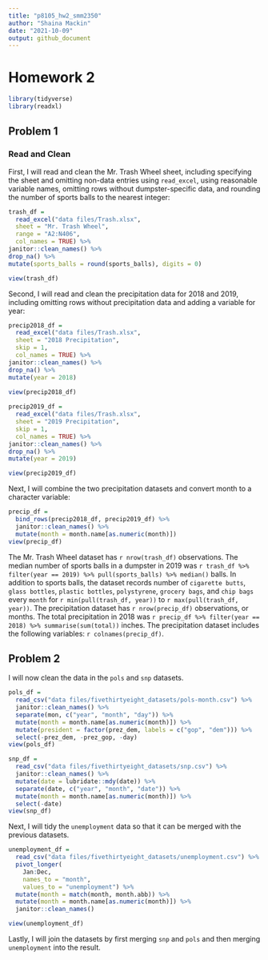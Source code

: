 ```yaml
---
title: "p8105_hw2_smm2350"
author: "Shaina Mackin" 
date: "2021-10-09"
output: github_document
---
```


# Homework 2

```r
library(tidyverse)
library(readxl)
```

## Problem 1

### Read and Clean

First, I will read and clean the Mr. Trash Wheel sheet, including specifying the sheet and omitting non-data entries using `read_excel`, using reasonable variable names, omitting rows without dumpster-specific data, and rounding the number of sports balls to the nearest integer:

```r
trash_df = 
  read_excel("data files/Trash.xlsx", 
  sheet = "Mr. Trash Wheel", 
  range = "A2:N406",
  col_names = TRUE) %>%
janitor::clean_names() %>%
drop_na() %>%
mutate(sports_balls = round(sports_balls), digits = 0)

view(trash_df)
```

Second, I will read and clean the precipitation data for 2018 and 2019, including omitting rows without precipitation data and adding a variable for year: 

```r
precip2018_df = 
  read_excel("data files/Trash.xlsx",
  sheet = "2018 Precipitation",
  skip = 1,
  col_names = TRUE) %>%
janitor::clean_names() %>%
drop_na() %>%
mutate(year = 2018)

view(precip2018_df)
  
precip2019_df = 
  read_excel("data files/Trash.xlsx",
  sheet = "2019 Precipitation",
  skip = 1,
  col_names = TRUE) %>%
janitor::clean_names() %>%
drop_na() %>%
mutate(year = 2019)

view(precip2019_df)
```

Next, I will combine the two precipitation datasets and convert month to a character variable: 

```r
precip_df = 
  bind_rows(precip2018_df, precip2019_df) %>%
  janitor::clean_names() %>%
  mutate(month = month.name[as.numeric(month)])
view(precip_df)
```

The Mr. Trash Wheel dataset has `r nrow(trash_df)` observations. The median number of sports balls in a dumpster in 2019 was `r trash_df %>% filter(year == 2019) %>% pull(sports_balls) %>% median()` balls. In addition to sports balls, the dataset records number of `cigarette butts`, `glass bottles`, `plastic bottles`, `polystyrene`, `grocery bags`, and `chip bags` every `month` for `r min(pull(trash_df, year))` to `r max(pull(trash_df, year))`. The precipitation dataset has `r nrow(precip_df)` observations, or months. The total precipitation in 2018 was `r precip_df %>% filter(year == 2018) %>% summarise(sum(total))` inches. The precipitation dataset includes the following variables: `r colnames(precip_df)`.

## Problem 2 

I will now clean the data in the `pols` and `snp` datasets.

```r
pols_df = 
  read_csv("data files/fivethirtyeight_datasets/pols-month.csv") %>%
  janitor::clean_names() %>%
  separate(mon, c("year", "month", "day")) %>%
  mutate(month = month.name[as.numeric(month)]) %>%
  mutate(president = factor(prez_dem, labels = c("gop", "dem"))) %>%
  select(-prez_dem, -prez_gop, -day)
view(pols_df)

snp_df = 
  read_csv("data files/fivethirtyeight_datasets/snp.csv") %>%
  janitor::clean_names() %>%
  mutate(date = lubridate::mdy(date)) %>%
  separate(date, c("year", "month", "date")) %>%
  mutate(month = month.name[as.numeric(month)]) %>%
  select(-date)
view(snp_df)
```

Next, I will tidy the `unemployment` data so that it can be merged with the previous datasets. 

```r
unemployment_df = 
  read_csv("data files/fivethirtyeight_datasets/unemployment.csv") %>%
  pivot_longer(
    Jan:Dec,
    names_to = "month",
    values_to = "unemployment") %>%
  mutate(month = match(month, month.abb)) %>%
  mutate(month = month.name[as.numeric(month)]) %>%
  janitor::clean_names() 

view(unemployment_df)
```

Lastly, I will join the datasets by first merging `snp` and `pols` and then merging `unemployment` into the result. 

```r

```

  
  
  